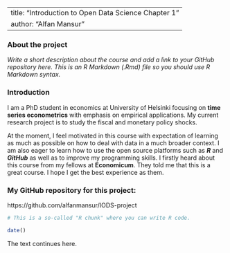 
---
title: "Introduction to Open Data Science Chapter 1"
author: "Alfan Mansur"
---

### About the project

*Write a short description about the course and add a link to your GitHub repository here. This is an R Markdown (.Rmd) file so you should use R Markdown syntax.*

### Introduction

I am a PhD student in economics at University of Helsinki focusing on **time series econometrics** with emphasis on empirical applications. My current research project is to study the fiscal and monetary policy shocks. 

At the moment, I feel motivated in this course with expectation of learning as much as possible on how to deal with data in a much broader context. I am also eager to learn how to use the open source platforms such as __*R*__ and __*GitHub*__ as well as to improve my programming skills. I firstly heard about this course from my fellows at **Economicum**. They told me that this is a great course. I hope I get the best experience as them.

### My GitHub repository for this project:

https://github.com/alfanmansur/IODS-project


```r
# This is a so-called "R chunk" where you can write R code.

date()

```
The text continues here.

